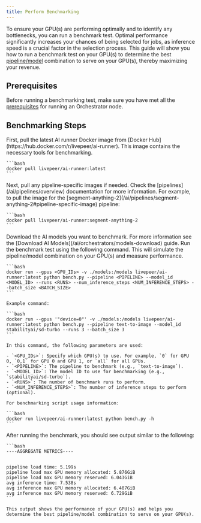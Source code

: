 ```yaml
---
title: Perform Benchmarking
---
```


To ensure your GPU(s) are performing optimally and to identify any bottlenecks,
you can run a benchmark test. Optimal performance significantly increases your
chances of being selected for jobs, as inference speed is a crucial factor in
the selection process. This guide will show you how to run a benchmark test on
your GPU(s) to determine the best [pipeline/model](/ai/pipelines/overview)
combination to serve on your GPU(s), thereby maximizing your revenue.

## Prerequisites

Before running a benchmarking test, make sure you have met all the
[prerequisites](/ai/orchestrators/get-started#prerequisites) for running an
Orchestrator node.

## Benchmarking Steps

<Steps>
  <Step title="Pull the AI Runner Docker Image">
    First, pull the latest AI runner Docker image from [Docker Hub](https://hub.docker.com/r/livepeer/ai-runner). This image contains the necessary tools for benchmarking.

    ```bash
    docker pull livepeer/ai-runner:latest
    ```

  </Step>
  <Step title="Pull Pipeline-Specific Images (optional)">
    Next, pull any pipeline-specific images if needed. Check the [pipelines](/ai/pipelines/overview) documentation for more information. For example, to pull the image for the [segment-anything-2](/ai/pipelines/segment-anything-2#pipeline-specific-image) pipeline:

    ```bash
    docker pull livepeer/ai-runner:segment-anything-2
    ```

  </Step>
  <Step title="Download AI Models">
    Download the AI models you want to benchmark. For more information see the [Download AI Models](/ai/orchestrators/models-download) guide.
  </Step>
  <Step title="Execute the Benchmark Test">
    Run the benchmark test using the following command. This will simulate the pipeline/model combination on your GPU(s) and measure performance.

    ```bash
    docker run --gpus <GPU_IDs> -v ./models:/models livepeer/ai-runner:latest python bench.py --pipeline <PIPELINE> --model_id <MODEL_ID> --runs <RUNS> --num_inference_steps <NUM_INFERENCE_STEPS> --batch_size <BATCH_SIZE>
    ```

    Example command:

    ```bash
    docker run --gpus '"device=0"' -v ./models:/models livepeer/ai-runner:latest python bench.py --pipeline text-to-image --model_id stabilityai/sd-turbo --runs 3 --batch_size 3
    ```

    In this command, the following parameters are used:

    - `<GPU_IDs>`: Specify which GPU(s) to use. For example, `0` for GPU 0, `0,1` for GPU 0 and GPU 1, or `all` for all GPUs.
    - `<PIPELINE>`: The pipeline to benchmark (e.g., `text-to-image`).
    - `<MODEL_ID>`: The model ID to use for benchmarking (e.g., `stabilityai/sd-turbo`).
    - `<RUNS>`: The number of benchmark runs to perform.
    - `<NUM_INFERENCE_STEPS>`: The number of inference steps to perform (optional).

    For benchmarking script usage information:

    ```bash
    docker run livepeer/ai-runner:latest python bench.py -h
    ```

  </Step>
  <Step title="Analyze the Benchmark Results">
    After running the benchmark, you should see output similar to the following:

    ```bash
    ----AGGREGATE METRICS----


    pipeline load time: 5.199s
    pipeline load max GPU memory allocated: 5.876GiB
    pipeline load max GPU memory reserved: 6.043GiB
    avg inference time: 7.538s
    avg inference max GPU memory allocated: 6.407GiB
    avg inference max GPU memory reserved: 6.729GiB
    ```

    This output shows the performance of your GPU(s) and helps you determine the best pipeline/model combination to serve on your GPU(s).

  </Step>
</Steps>
